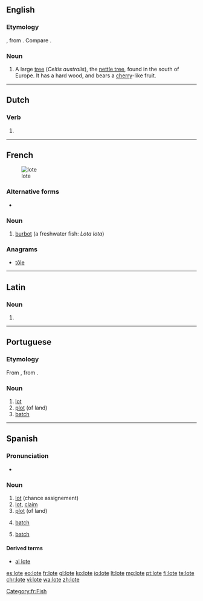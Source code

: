 ==English==

===Etymology===
{{etyl|la|en}} {{lena}} {{term|lotus|lang=la}}, from {{etyl|grc|-}} {{rfscript|grc}}. Compare {{term|lotus|lang=en}}.

===Noun===
{{en-noun}}

# A large [[tree]] (''Celtis australis''), the [[nettle tree]], found in the south of Europe. It has a hard wood, and bears a [[cherry]]-like fruit.
#: {{rfquotek|Eng. Cyc.}}

{{Webster 1913}}

----

==Dutch==

===Verb===
{{nl-verb-form}}

# {{nl-verb form of|n=sg|t=pres|m=subj|loten}}
----
==French==
[[Image: Trüsche Walchensee.jpg|thumb|lote]]

===Alternative forms===
* {{l|fr|lotte}}

===Noun===
{{fr-noun|f}}

# [[burbot]] (a freshwater fish: ''Lota lota'')

===Anagrams===
* [[tôle#French|tôle]]
[[Category:fr:Fish]]
----
==Latin==

===Noun===
{{la-noun-form|lōte}}

# {{inflection of|lōtus||voc|s|lang=la}}
----
==Portuguese==

===Etymology===

From {{etyl|fr|pt}} {{term/t|fr|lot}}, from {{etyl|frk|fr}} {{term/t|frk|*lot}}.

===Noun===
{{pt-noun|m}}

# [[lot]]
# [[plot]] (of land)
# [[batch]]
----

==Spanish==

===Pronunciation===
* {{rhymes|ote|lang=es}}

===Noun===
{{es-noun|m}}

# [[lot]] (chance assignement)
# [[lot]], [[claim]]
# [[plot]] (of land)
# {{context|production|lang=es}} [[batch]]
# {{context|informatics|lang=es}} [[batch]]

====Derived terms====
* [[al lote]]

[[es:lote]]
[[eo:lote]]
[[fr:lote]]
[[gl:lote]]
[[ko:lote]]
[[io:lote]]
[[lt:lote]]
[[mg:lote]]
[[pt:lote]]
[[fi:lote]]
[[te:lote]]
[[chr:lote]]
[[vi:lote]]
[[wa:lote]]
[[zh:lote]]